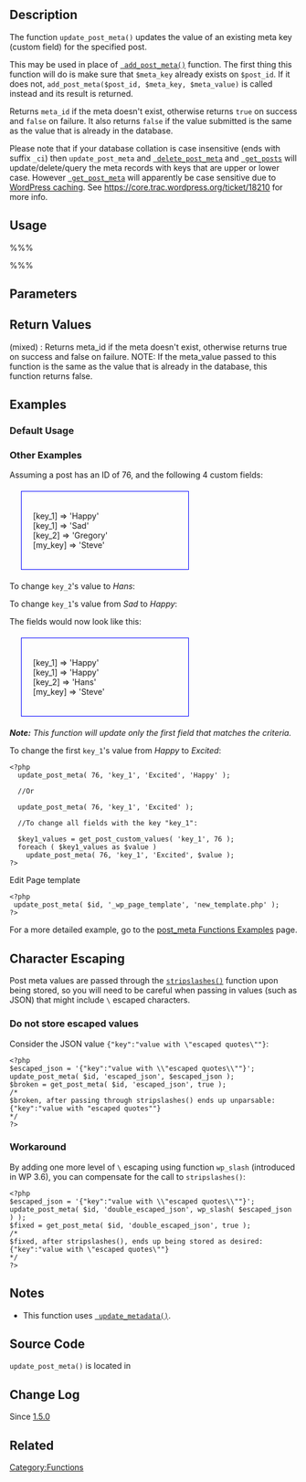 {{Languages|
{{en|Function Reference/update post meta}}
{{ja|関数リファレンス/update post meta}}
}}
==Description==

The function <tt>update_post_meta()</tt> updates the value of an existing meta key (custom field) for the specified post.

This may be used in place of <tt>[[Function Reference/add post meta | add_post_meta()]]</tt> function.  The first thing this function will do is make sure that <tt>$meta_key</tt> already exists on <tt>$post_id</tt>.  If it does not, <tt>add_post_meta($post_id, $meta_key, $meta_value)</tt> is called instead and its result is returned.

Returns <tt>meta_id</tt> if the meta doesn't exist, otherwise returns <tt>true</tt> on success and <tt>false</tt> on failure.  It also returns <tt>false</tt> if the value submitted is the same as the value that is already in the database.

Please note that if your database collation is case insensitive (ends with suffix <tt>_ci</tt>) then <tt>update_post_meta</tt> and <tt>[[Function_Reference/delete_post_meta | delete_post_meta]]</tt> and <tt>[[Function_Reference/get_posts | get_posts]]</tt> will update/delete/query the meta records with keys that are upper or lower case.  However <tt>[[Function_Reference/get_post_meta | get_post_meta]]</tt> will apparently be case sensitive due to [[Class_Reference/WP_Object_Cache | WordPress caching]]. See https://core.trac.wordpress.org/ticket/18210 for more info.

==Usage==

%%% <?php update_post_meta( $post_id, $meta_key, $meta_value, $prev_value ); ?> %%%

==Parameters==

{{Parameter|$post_id|integer|The ID of the post which contains the field you will edit.}}
{{Parameter|$meta_key|string|The key of the custom field you will edit. (this should be raw as opposed to sanitized for database queries)}}
{{Parameter|$meta_value|mixed|The new value of the custom field. A passed array will be serialized into a string.(this should be raw as opposed to sanitized for database queries)}}
{{Parameter|$prev_value|mixed|The old value of the custom field you wish to change. This is to differentiate between several fields with the same key.  If omitted, and there are multiple rows for this post and meta key, all meta values will be updated.|optional|''Empty''}}

== Return Values ==

; (mixed) : Returns meta_id if the meta doesn't exist, otherwise returns true on success and false on failure. NOTE: If the meta_value passed to this function is the same as the value that is already in the database, this function returns false.

==Examples==

===Default Usage===

 <?php update_post_meta( 76, 'my_key', 'Steve' ); ?>

===Other Examples===

Assuming a post has an ID of 76, and the following 4 custom fields:

<div style="border:1px solid blue; width:50%; margin: 20px; padding:20px">
[key_1] => 'Happy'<br/>
[key_1] => 'Sad'<br/>
[key_2] => 'Gregory'<br/>
[my_key] => 'Steve'<br/>
</div>

To change <tt>key_2</tt>'s value to ''Hans'':
 <?php update_post_meta( 76, 'key_2', 'Hans' ); ?>

To change <tt>key_1</tt>'s value from ''Sad'' to ''Happy'':
 <?php update_post_meta( 76, 'key_1', 'Happy', 'Sad' ); ?>

The fields would now look like this:

<div style="border:1px solid blue; width:50%; margin: 20px; padding:20px">
[key_1] => 'Happy'<br/>
[key_1] => 'Happy'<br/>
[key_2] => 'Hans'<br/>
[my_key] => 'Steve'<br/>
</div>
'''''Note:''' This function will update only the first field that matches the criteria.''

To change the first <tt>key_1</tt>'s value from ''Happy'' to ''Excited'':
<pre><?php 
  update_post_meta( 76, 'key_1', 'Excited', 'Happy' );

  //Or

  update_post_meta( 76, 'key_1', 'Excited' );

  //To change all fields with the key "key_1":

  $key1_values = get_post_custom_values( 'key_1', 76 );
  foreach ( $key1_values as $value )
    update_post_meta( 76, 'key_1', 'Excited', $value );
?></pre>


Edit Page template
<pre><?php 
 update_post_meta( $id, '_wp_page_template', 'new_template.php' );
?></pre>

For a more detailed example, go to the [[Function Reference/post meta Function Examples|post_meta Functions Examples]] page.

==Character Escaping==

Post meta values are passed through the <tt>[http://www.php.net/stripslashes stripslashes()]</tt> function upon being stored, so you will need to be careful when passing in values (such as JSON) that might include <tt>\</tt> escaped characters.

===Do not store escaped values===
Consider the JSON value <tt>{"key":"value with \"escaped quotes\""}</tt>:
<pre><?php
$escaped_json = '{"key":"value with \\"escaped quotes\\""}';
update_post_meta( $id, 'escaped_json', $escaped_json );
$broken = get_post_meta( $id, 'escaped_json', true );
/*
$broken, after passing through stripslashes() ends up unparsable:
{"key":"value with "escaped quotes""}
*/
?></pre>

===Workaround===
By adding one more level of <tt>\</tt> escaping using function <tt>wp_slash</tt> (introduced in WP 3.6), you can compensate for the call to <tt>stripslashes()</tt>:
<pre><?php
$escaped_json = '{"key":"value with \\"escaped quotes\\""}';
update_post_meta( $id, 'double_escaped_json', wp_slash( $escaped_json ) );
$fixed = get_post_meta( $id, 'double_escaped_json', true );
/*
$fixed, after stripslashes(), ends up being stored as desired:
{"key":"value with \"escaped quotes\""}
*/
?></pre>

== Notes ==
* This function uses <tt>[[Function_Reference/update_metadata | update_metadata()]]</tt>.

== Source Code ==

<tt>update_post_meta()</tt> is located in {{Trac|wp-includes/post.php}}

== Change Log ==

Since [[Version 1.5|1.5.0]]

==Related==

{{Post Meta Tags}}

{{Tag Footer}}

[[Category:Functions]]